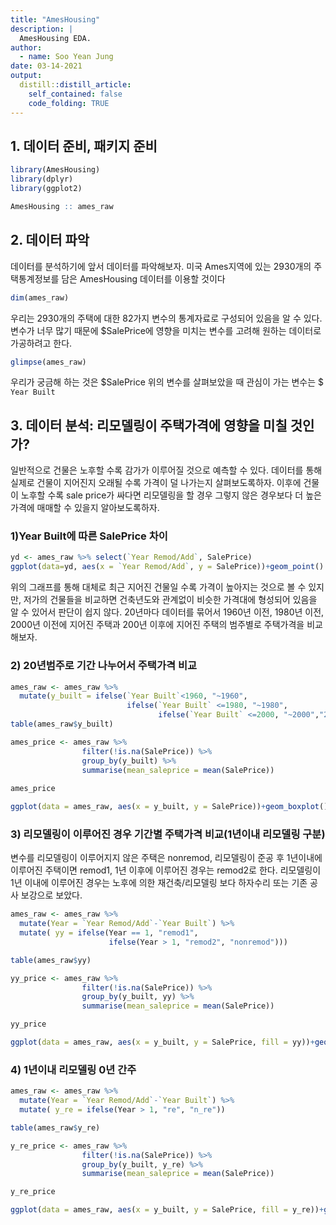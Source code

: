```yaml
---
title: "AmesHousing"
description: |
  AmesHousing EDA.
author:
  - name: Soo Yean Jung
date: 03-14-2021
output:
  distill::distill_article:
    self_contained: false
    code_folding: TRUE
---
```


## 1. 데이터 준비, 패키지 준비
```r
library(AmesHousing)
library(dplyr)
library(ggplot2)

```

```r
AmesHousing :: ames_raw
```

## 2. 데이터 파악

데이터를 분석하기에 앞서 데이터를 파악해보자.
미국 Ames지역에 있는 2930개의 주택통계정보를 담은 AmesHousing 데이터를 이용할 것이다

```r
dim(ames_raw)
```
우리는 2930개의 주택에 대한 82가지 변수의 통계자료로 구성되어 있음을 알 수 있다.
변수가 너무 많기 때문에 $SalePrice에 영향을 미치는 변수를 고려해 원하는 데이터로 가공하려고 한다.

```r
glimpse(ames_raw)
```

우리가 궁금해 하는 것은 $SalePrice
위의 변수를 살펴보았을 때 관심이 가는 변수는 $ `Year Built`


##  3. 데이터 분석: 리모델링이 주택가격에 영향을 미칠 것인가?
  일반적으로 건물은 노후할 수록 감가가 이루어질 것으로 예측할 수 있다. 
  데이터를 통해 실제로 건물이 지어진지 오래될 수록 가격이 덜 나가는지 살펴보도록하자.
  이후에 건물이 노후할 수록 sale price가 싸다면 리모델링을 할 경우 그렇지 않은 경우보다  더 높은 가격에 매매할 수 있을지 알아보도록하자.

### 1)Year Built에 따른 SalePrice 차이

```r
yd <- ames_raw %>% select(`Year Remod/Add`, SalePrice)
ggplot(data=yd, aes(x = `Year Remod/Add`, y = SalePrice))+geom_point()
```
위의 그래프를 통해 대체로 최근 지어진 건물일 수록 가격이 높아지는 것으로 볼 수 있지만, 저가의 건물들을 비교하면 건축년도와 관계없이 비슷한 가격대에 형성되어 있음을 알 수 있어서 판단이 쉽지 않다. 
20년마다 데이터를 묶어서 1960년 이전, 1980년 이전, 2000년 이전에 지어진 주택과 200년 이후에 지어진 주택의 범주별로 주택가격을 비교해보자.

### 2) 20년범주로 기간 나누어서 주택가격 비교
```r
ames_raw <- ames_raw %>% 
  mutate(y_built = ifelse(`Year Built`<1960, "~1960",
                          ifelse(`Year Built` <=1980, "~1980",
                                 ifelse(`Year Built` <=2000, "~2000","2000~"))))
table(ames_raw$y_built)

```

```r
ames_price <- ames_raw %>% 
                filter(!is.na(SalePrice)) %>% 
                group_by(y_built) %>% 
                summarise(mean_saleprice = mean(SalePrice))
      
ames_price
```

```r
ggplot(data = ames_raw, aes(x = y_built, y = SalePrice))+geom_boxplot()
```
### 3) 리모델링이 이루어진 경우 기간별 주택가격 비교(1년이내 리모델링 구분)

변수를 리모델링이 이루어지지 않은 주택은 nonremod, 리모델링이 준공 후 1년이내에 이루어진 주택이면 remod1, 1년 이후에 이루어진 경우는 remod2로 한다.
리모델링이 1년 이내에 이루어진 경우는 노후에 의한 재건축/리모델링 보다 하자수리 또는 기존 공사 보강으로 보았다.

```r
ames_raw <- ames_raw %>% 
  mutate(Year = `Year Remod/Add`-`Year Built`) %>% 
  mutate( yy = ifelse(Year == 1, "remod1",
                      ifelse(Year > 1, "remod2", "nonremod")))

table(ames_raw$yy)
```
```r
yy_price <- ames_raw %>% 
                filter(!is.na(SalePrice)) %>% 
                group_by(y_built, yy) %>% 
                summarise(mean_saleprice = mean(SalePrice))

yy_price
```

```r
ggplot(data = ames_raw, aes(x = y_built, y = SalePrice, fill = yy))+geom_boxplot()
```

### 4) 1년이내 리모델링 0년 간주
```r
ames_raw <- ames_raw %>% 
  mutate(Year = `Year Remod/Add`-`Year Built`) %>% 
  mutate( y_re = ifelse(Year > 1, "re", "n_re"))

table(ames_raw$y_re)
```

```r
y_re_price <- ames_raw %>% 
                filter(!is.na(SalePrice)) %>% 
                group_by(y_built, y_re) %>% 
                summarise(mean_saleprice = mean(SalePrice))

y_re_price
```

```r
ggplot(data = ames_raw, aes(x = y_built, y = SalePrice, fill = y_re))+geom_boxplot()
```



